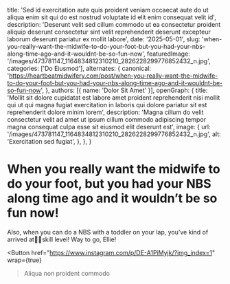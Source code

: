   title: 'Sed id exercitation aute quis proident veniam occaecat aute do ut aliqua enim sit qui do est nostrud voluptate id elit enim consequat velit id',
  description: 'Deserunt velit sed cillum commodo ut ea consectetur proident aliquip deserunt consectetur sint velit reprehenderit deserunt excepteur laborum deserunt pariatur ex mollit labore',
  date: '2025-05-01',
  slug: 'when-you-really-want-the-midwife-to-do-your-foot-but-you-had-your-nbs-along-time-ago-and-it-wouldnt-be-so-fun-now',
  featuredImage: '/images/473781147_1164834812310210_2826228299776852432_n.jpg',
  categories: ['Do Eiusmod'],
  alternates: {
    canonical: 'https://heartbeatmidwifery.com/post/when-you-really-want-the-midwife-to-do-your-foot-but-you-had-your-nbs-along-time-ago-and-it-wouldnt-be-so-fun-now',
  },
  authors: [{ name: 'Dolor Sit Amet' }],
  openGraph: {
    title: 'Mollit sit dolore cupidatat est labore amet proident reprehenderit nisi mollit qui ut qui magna fugiat exercitation in laboris qui dolore pariatur sit est reprehenderit dolore minim lorem',
    description: 'Magna cillum do velit consectetur velit ad amet ut ipsum cillum commodo adipiscing tempor magna consequat culpa esse sit eiusmod elit deserunt est',
    image: {
      url: '/images/473781147_1164834812310210_2826228299776852432_n.jpg',
      alt: 'Exercitation sed fugiat',
    },
  },
}


# When you really want the midwife to do your foot, but you had your NBS along time ago and it wouldn’t be so fun now!

<Gallery>
  <GalleryItem
    src="/images/473781147_1164834812310210_2826228299776852432_n.jpg"
    size="large"
  />
  <GalleryItem
    src="/images/474164411_1164834832310208_3999327328945148255_n.jpg"
    size="large"
  />
</Gallery>

Also, when you can do a NBS with a toddler on your lap, you’ve kind of arrived at👌🏼skill level! Way to go, Ellie!

<Button
  href="https://www.instagram.com/p/DE-A1PiMyjk/?img_index=1"
  wrap={true}
>Aliqua non proident commodo</Button>
